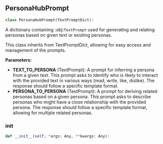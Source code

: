 <a id="camel.prompts.persona_hub"></a>

<a id="camel.prompts.persona_hub.PersonaHubPrompt"></a>

## PersonaHubPrompt

```python
class PersonaHubPrompt(TextPromptDict):
```

A dictionary containing :obj:`TextPrompt` used for generating and
relating personas based on given text or existing personas.

This class inherits from TextPromptDict, allowing for easy access and
management of the prompts.

**Parameters:**

- **TEXT_TO_PERSONA** (TextPrompt): A prompt for inferring a persona from a given text. This prompt asks to identify who is likely to interact with the provided text in various ways (read, write, like, dislike). The response should follow a specific template format.
- **PERSONA_TO_PERSONA** (TextPrompt): A prompt for deriving related personas based on a given persona. This prompt asks to describe personas who might have a close relationship with the provided persona. The response should follow a specific template format, allowing for multiple related personas.

<a id="camel.prompts.persona_hub.PersonaHubPrompt.__init__"></a>

### __init__

```python
def __init__(self, *args: Any, **kwargs: Any):
```
